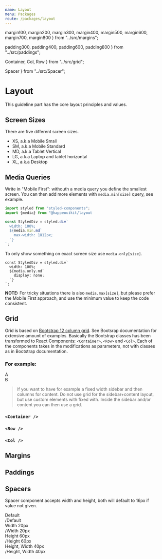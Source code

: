```yaml
---
name: Layout
menu: Packages
route: /packages/layout
---
```




  margin100,
  margin200,
  margin300,
  margin400,
  margin500,
  margin600,
  margin700,
  margin800 
} from "../src/margins";

  padding300,
  padding400,
  padding600,
  padding800
} from "../src/paddings";

  Container,
  Col,
  Row
} from "../src/grid";

  Spacer
} from "../src/Spacer";

# Layout

<PackageMetadata pkg={pkg}/>

This guideline part has the core layout principles and values.

## Screen Sizes

There are five different screen sizes.

- XS, a.k.a Mobile Small
- SM, a.k.a Mobile Standard
- MD, a.k.a Tablet Vertical
- LG, a.k.a Laptop and tablet horizontal
- XL, a.k.a Desktop

## Media Queries

Write in "Mobile First": withouth a media query you define the smallest screen.
You can then add more elements with `media.min[size]` query, see example.

```js
import styled from "styled-components";
import {media} from "@happeouikit/layout

const StyledDiv = styled.div`
  width: 100%;
  ${media.min.md`
    max-width: 1812px;
  `}
`;
```

To only show something on exact screen size use `media.only[size]`.

```
const StyledDiv = styled.div`
  width: 100%;
  ${media.only.md`
    display: none;
  `}
`;
```

**NOTE:** For tricky situations there is also `media.max[size]`, but please prefer the Mobile First approach, 
and use the minimum value to keep the code consistent.

## Grid 

Grid is based on [Bootstrap 12 column grid](https://getbootstrap.com/docs/4.2/layout/grid/).
See Bootsrap documentation for extensive amount of examples. Basically the Bootstrap classes has been transformed to React Components:
`<Container>`, `<Row>` and `<Col>`. Each of the components takes in the modifications as parameters, not with 
classes as in Bootstrap documentation.

### For example:

<Playground>
  <Container>
    <Row>
      <Col xs={3} xs={2}><div style={{backgroundColor: "rgba(237,70,71,0.08)"}}>A</div></Col>
      <Col xs={3} md={4}><div style={{backgroundColor: "rgba(237,70,71,0.08)"}}>B</div></Col>
    </Row>
  </Container>
</Playground>

> If you want to have for example a fixed width sidebar and then columns for content. Do not use grid for the sidebar+content layout, but use
custom elements with fixed with. Inside the sidebar and/or content you can then use a grid.

### `<Container />`

<Props of={Container} />

### `<Row />`

<Props of={Row} />

### `<Col />`

<Props of={Col} />

## Margins

<MarginExample margin={{margin100}} />
<MarginExample margin={{margin200}} />
<MarginExample margin={{margin300}} />
<MarginExample margin={{margin400}} />
<MarginExample margin={{margin500}} />
<MarginExample margin={{margin600}} />
<MarginExample margin={{margin700}} />
<MarginExample margin={{margin800}} /> 

## Paddings

<PaddingExample padding={{padding300}} />
<PaddingExample padding={{padding400}} />
<PaddingExample padding={{padding600}} />
<PaddingExample padding={{padding800}} />

## Spacers
Spacer component accepts width and height, both will default to 16px if value not given.

<Playground>
  <Container>
    <Row>
      <div style={{backgroundColor: "rgba(237,70,71,0.08)",padding:"8px"}}>Default</div>
      <Spacer />
      <div style={{backgroundColor: "rgba(237,70,71,0.08)",padding:"8px"}}>/Default</div>
    </Row>
    <Row>
      <div style={{backgroundColor: "rgba(237,70,71,0.08)",padding:"8px"}}>Width 20px</div>
      <Spacer width={"20px"} />
      <div style={{backgroundColor: "rgba(237,70,71,0.08)",padding:"8px"}}>/Width 20px</div>
    </Row>
    <Row>
      <div style={{backgroundColor: "rgba(237,70,71,0.08)",padding:"8px"}}>Height 60px</div>
      <Spacer height={"60px"} />
      <div style={{backgroundColor: "rgba(237,70,71,0.08)",padding:"8px"}}>/Height 60px</div>
    </Row>
    <Row>
      <div style={{backgroundColor: "rgba(237,70,71,0.08)",padding:"8px"}}>Height, Width 40px</div>
      <Spacer width={"40px"} height={"40px"} />
      <div style={{backgroundColor: "rgba(237,70,71,0.08)",padding:"8px"}}>/Height, Width 40px</div>
    </Row>
  </Container>
</Playground>



